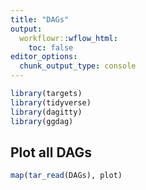 ```yaml
---
title: "DAGs"
output:
  workflowr::wflow_html:
    toc: false
editor_options:
  chunk_output_type: console
---
```


```r
library(targets)
library(tidyverse)
library(dagitty)
library(ggdag)
```


## Plot all DAGs

```r
map(tar_read(DAGs), plot)
```

